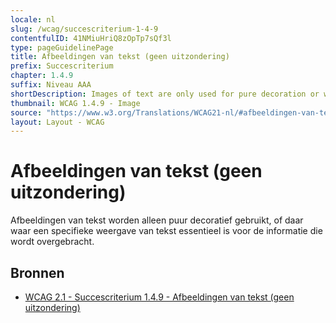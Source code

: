 ```yaml
---
locale: nl
slug: /wcag/succescriterium-1-4-9
contentfulID: 41NMiuHriQ8zOpTp7sQf3l
type: pageGuidelinePage
title: Afbeeldingen van tekst (geen uitzondering)
prefix: Succescriterium
chapter: 1.4.9
suffix: Niveau AAA
shortDescription: Images of text are only used for pure decoration or where a particular presentation of text is essential to the information being conveyed. 
thumbnail: WCAG 1.4.9 - Image
source: "https://www.w3.org/Translations/WCAG21-nl/#afbeeldingen-van-tekst-geen-uitzondering"
layout: Layout - WCAG
---
```


# Afbeeldingen van tekst (geen uitzondering)

Afbeeldingen van tekst worden alleen puur decoratief gebruikt, of daar waar een specifieke weergave van tekst essentieel is voor de informatie die wordt overgebracht.

## Bronnen

- [WCAG 2.1 - Succescriterium 1.4.9 - Afbeeldingen van tekst (geen uitzondering)](https://www.w3.org/Translations/WCAG21-nl/#afbeeldingen-van-tekst-geen-uitzondering)